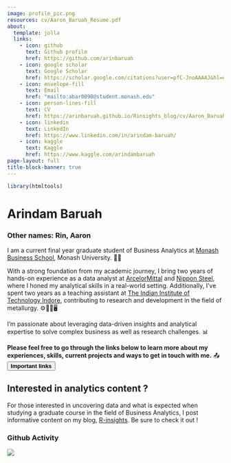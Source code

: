 ```yaml
---
image: profile_pic.png
resources: cv/Aaron_Baruah_Resume.pdf
about: 
  template: jolla
  links: 
    - icon: github
      text: Github profile
      href: https://github.com/arinbaruah
    - icon: google scholar
      text: Google Scholar
      href: https://scholar.google.com/citations?user=pfC-JnoAAAAJ&hl=en&oi=ao
    - icon: envelope-fill
      text: Email
      href: "mailto:abar0090@student.monash.edu"
    - icon: person-lines-fill
      text: CV
      href: https://arinbaruah.github.io/Rinsights_blog/cv/Aaron_Baruah_Resume.pdf
    - icon: linkedin
      text: LinkedIn
      href: https://www.linkedin.com/in/arindam-baruah/
    - icon: kaggle
      text: Kaggle
      href: https://www.kaggle.com/arindambaruah
page-layout: full
title-block-banner: true
---
```


```r
library(htmltools)
```

<script src="https://platform.linkedin.com/badges/js/profile.js" async defer type="text/javascript"></script>
# Arindam Baruah

### Other names: Rin, Aaron

I am a current final year graduate student of Business Analytics at [Monash Business School](https://www.monash.edu/business), Monash University. 🧑‍🎓

With a strong foundation from my academic journey, I bring two years of hands-on experience as a data analyst at [ArcelorMittal](https://corporate.arcelormittal.com) and [Nippon Steel](https://www.nipponsteel.com), where I honed my analytical skills in a real-world setting. Additionally, I've spent two years as a teaching assistant at [The Indian Institute of Technology Indore](https://www.iiti.ac.in), contributing to research and development in the field of metallurgy. ⚙️🕵️‍♂️🖥️

I'm passionate about leveraging data-driven insights and analytical expertise to solve complex business as well as research challenges. 📊

__Please feel free to go through the links below to learn more about my experiences, skills, current projects and ways to get in touch with me.__ 📤 <button id="scrollButton"> __Important links__ </button>

:::{.callout-note}
# Interested in analytics content ?
For those interested in uncovering data and what is expected when studying a graduate course in the field of Business Analytics, I post informative content on my blog, [R-insights](posts/index.qmd). Be sure to check it out !
:::


<script>
  document.getElementById("scrollButton").addEventListener("click", function() {
    window.scrollTo(0, document.body.scrollHeight);
  });
</script>




### Github Activity

<img src="https://ghchart.rshah.org/arinbaruah" >


